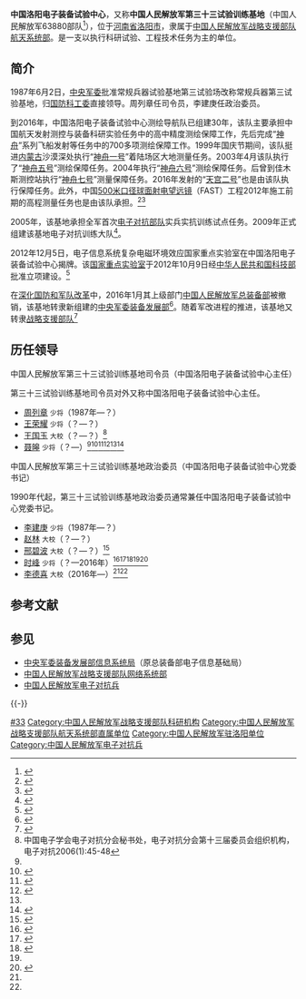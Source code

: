 {{Infobox PRCG
|color = darkgreen
|机构名称 = 中国人民解放军第三十三试验训练基地
|上级机构 = [[中国人民解放军战略支援部队航天系统部|中国人民解放军战略支援部队航天系统部]]
|机构类型 = [[中国人民解放军战略支援部队航天系统部|中国人民解放军战略支援部队航天系统部]]直属单位
|军事级别 = 正师级|nocat
|标志1 = China Emblem PLA.svg
|标志1说明 = [[中国人民解放军军徽|中国人民解放军军徽]]
|职位1 = 司令员
|人员1 = 
|衔级1 = [[中国人民解放军少将|少将]]
|职位2 = 政治委员
|人员2 = [[李德喜|李德喜]]
|衔级2 = 大校
|职位3 =
|人员3 =
|职位4 =
|人员4 =
|地址1 = [[河南省|河南省]][[洛阳市|洛阳市]]
|成立时间 = 
|a=
|b=
|c=
|d=
|E=
|e=
}}

'''中国洛阳电子装备试验中心'''，又称'''中国人民解放军第三十三试验训练基地'''（中国人民解放军63880部队<ref name=mengzhou>{{Cite web |url=http://www.mengzhou.gov.cn/zwgk/ShowArticle.asp?ArticleID=62676 |title=63880部队首长到我市走访慰问，中国孟州，2016-02-02 |access-date=2016-10-11 |archive-url=https://web.archive.org/web/20161129224026/http://www.mengzhou.gov.cn/zwgk/ShowArticle.asp?ArticleID=62676 |archive-date=2016-11-29 |dead-url=yes }}</ref>），位于[[河南省|河南省]][[洛阳市|洛阳市]]，隶属于[[中国人民解放军战略支援部队航天系统部|中国人民解放军战略支援部队航天系统部]]。是一支以执行科研试验、工程技术任务为主的单位。

==简介==
1987年6月2日，[[中央军委|中央军委]]批准常规兵器试验基地第三试验场改称常规兵器第三试验基地，归[[国防科工委|国防科工委]]直接领导。周列章任司令员，李建庚任政治委员。

到2016年，中国洛阳电子装备试验中心测绘导航队已组建30年，该队主要承担中国航天发射测控与装备科研实验任务中的高中精度测绘保障工作，先后完成“[[神舟飞船|神舟]]”系列飞船发射等任务中的700多项测绘保障工作。1999年国庆节期间，该队挺进[[内蒙古|内蒙古]]沙漠深处执行“[[神舟一号|神舟一号]]”着陆场区大地测量任务。2003年4月该队执行了“[[神舟五号|神舟五号]]”测绘保障任务。2004年执行“[[神舟六号|神舟六号]]”测绘保障任务。后曾到佳木斯测控站执行“[[神舟七号|神舟七号]]”测量保障任务。2016年发射的“[[天宫二号|天宫二号]]”也是由该队执行保障任务。此外，中国[[500米口径球面射电望远镜|500米口径球面射电望远镜]]（FAST）工程2012年施工前期的高程测量任务也是由该队承担。<ref>{{cite web |url = http://scitech.people.com.cn/n1/2016/0915/c1057-28718001.html |title=洛阳电子装备试验中心测绘导航队：经天纬地标校中国精度，人民网，2016-09-15 |access-date=2016-10-11 |archive-date=2016-09-28 |archive-url = https://web.archive.org/web/20160928000317/http://scitech.people.com.cn/n1/2016/0915/c1057-28718001.html |dead-url=no }}</ref><ref>{{cite web |url = http://www.chinanews.com/gn/2016/09-16/8005245.shtml |title = 中国洛阳电子装备试验中心：经天纬地标校中国精度，中国新闻网，2016-09-16 |access-date=2016-10-11 |archive-date=2016-10-11 |archive-url = https://web.archive.org/web/20161011225744/http://www.chinanews.com/gn/2016/09-16/8005245.shtml |dead-url=no }}</ref>

2005年，该基地承担全军首次[[中国人民解放军电子对抗兵|电子对抗部队]]实兵实抗训练试点任务。2009年正式组建该基地电子对抗训练大队<ref>{{cite news |url = http://www.thepaper.cn/newsDetail_forward_1777784 |title = 军报刊文介绍我军信息战尖刀部队：2009年正式组建 |date = 2017-08-29 |newspaper = 澎湃新闻 |archive-date = 2017-08-29 |archive-url = https://web.archive.org/web/20170829163700/http://www.thepaper.cn/newsDetail_forward_1777784 |dead-url = no }}</ref>。

2012年12月5日，电子信息系统复杂电磁环境效应国家重点实验室在中国洛阳电子装备试验中心揭牌。该[[国家重点实验室|国家重点实验室]]于2012年10月9日经[[中华人民共和国科技部|中华人民共和国科技部]]批准立项建设。<ref name="kjrb">{{cite web |url = http://digitalpaper.stdaily.com/http_www.kjrb.com/kjrb/html/2012-12/15/content_184727.htm?div=-1 |title=电子信息系统复杂电磁环境效应领域成立“国家队”，科技日报，2012-12-15 |access-date = 2016-10-11 |archive-url = https://web.archive.org/web/20161011231315/http://digitalpaper.stdaily.com/http_www.kjrb.com/kjrb/html/2012-12/15/content_184727.htm?div=-1 |archive-date = 2016-10-11 |dead-url=yes }}</ref>

在[[深化国防和军队改革|深化国防和军队改革]]中，2016年1月其上级部门[[中国人民解放军总装备部|中国人民解放军总装备部]]被撤销，该基地转隶新组建的[[中央军委装备发展部|中央军委装备发展部]]<ref>{{cite web |url = http://mt.sohu.com/20170128/n479669789.shtml  |title = 上阵夫妻兵，双军人家庭背后的滋味你懂吗？ |date =2017-01-28  |publisher = 搜狐 }}</ref>。随着军改进程的推进，该基地又转隶[[战略支援部队|战略支援部队]]<ref>{{cite web  |url = http://www.xinhuanet.com/video/2018-05/16/c_129873557.htm  |title =“淬火·洛阳-2018A”演练：电磁空间 红蓝双方激烈对抗 |date =2018-05-16  |website = 新华视频 |archive-date = 2018-05-17 |archive-url = https://web.archive.org/web/20180517223319/http://www.xinhuanet.com/video/2018-05/16/c_129873557.htm |dead-url = no }}</ref>

==历任领导==
{{col-begin}}
{{col-2}}
;中国人民解放军第三十三试验训练基地司令员（中国洛阳电子装备试验中心主任）
第三十三试验训练基地司令员对外又称中国洛阳电子装备试验中心主任。
*[[周列章|周列章]] <small>少将</small>（1987年—？）
*[[王荣耀|王荣耀]] <small>少将</small>（？—？）
*[[王国玉|王国玉]] <small>大校</small>（？—？）<ref>中国电子学会电子对抗分会秘书处，电子对抗分会第十三届委员会组织机构，电子对抗2006(1):45-48</ref>
*[[聂皞|聂皞]] <small>少将</small>（？—）<ref name=kjrb/><ref>{{Cite web |url=http://www.henan.gov.cn/zwgk/system/2010/01/26/010176739.shtml |title=总装备部63880部队司令员聂皞到焦作慰问，河南省人民政府，2010-01-26 |accessdate=2016-10-11 |archive-date=2016-10-11 |archive-url=https://web.archive.org/web/20161011223806/http://www.henan.gov.cn/zwgk/system/2010/01/26/010176739.shtml |dead-url=no }}</ref><ref>{{Cite web |url=http://www.jiyuan.gov.cn/zjjy/xwzhx/jrjy2010/201305/t20130521_35237.html# |title=63880部队来我市慰问，济源之窗，2013-05-21 |access-date=2016-10-11 |archive-url=https://web.archive.org/web/20161011224821/http://www.jiyuan.gov.cn/zjjy/xwzhx/jrjy2010/201305/t20130521_35237.html |archive-date=2016-10-11 |dead-url=yes }}</ref><ref name=ji>{{Cite web |url=http://www.henan.gov.cn/zwgk/system/2010/01/28/010177230.shtml |title=济源市领导节前走访慰问部队官兵，河南省人民政府，2010-01-28 |accessdate=2016-10-11 |archive-date=2016-10-12 |archive-url=https://web.archive.org/web/20161012080308/http://www.henan.gov.cn/zwgk/system/2010/01/28/010177230.shtml |dead-url=no }}</ref><ref name=xxh/><ref name=songxian>{{Cite web|url =http://fpb.ly.gov.cn/xqdt.php?id=3a1a9f350591493495dcf412f0951af1|title =嵩县：结对帮扶共建军民鱼水情深|author =|date =2017-03-16|publisher =洛阳市扶贫开发办公室|language =|accessdate =|quote =}}{{dead link|date=2017年11月 |bot=InternetArchiveBot |fix-attempted=yes }}</ref>

{{col-2}}
;中国人民解放军第三十三试验训练基地政治委员（中国洛阳电子装备试验中心党委书记）
1990年代起，第三十三试验训练基地政治委员通常兼任中国洛阳电子装备试验中心党委书记。
*[[李建庚|李建庚]] <small>少将</small>（1987年—？）
*[[赵林|赵林]] <small>大校</small>（？—？）
*[[邢碧波|邢碧波]] <small>大校</small>（？—？）<ref>{{Cite web |url=http://news.lyd.com.cn/system/2005/02/02/000147993.shtml |title=我市举行迎新春党政军座谈会，洛阳网，2005-02-02 |accessdate=2016-10-11 |archive-date=2016-11-30 |archive-url=https://web.archive.org/web/20161130012852/http://news.lyd.com.cn/system/2005/02/02/000147993.shtml |dead-url=no }}</ref>
*[[时峰|时峰]] <small>少将</small>（？—2016年）<ref>{{Cite web |url=http://news.lyd.com.cn/system/2011/12/26/010024071.shtml |title=驻洛部队举行迎新春联谊会，洛阳网，2011-12-26 |accessdate=2016-10-11 |archive-date=2016-10-12 |archive-url=https://web.archive.org/web/20161012224312/http://news.lyd.com.cn/system/2011/12/26/010024071.shtml |dead-url=no }}</ref><ref>{{Cite web |url=http://hn.ifeng.com/difang/luoyang/detail_2012_07/31/269146_0.shtml |title=洛阳市党政军庆建军八十五周年表彰大会召开，凤凰网，2012-07-31 |accessdate=2016-10-11 |archive-date=2016-10-12 |archive-url=https://web.archive.org/web/20161012075123/http://hn.ifeng.com/difang/luoyang/detail_2012_07/31/269146_0.shtml |dead-url=no }}</ref><ref>{{Cite web |url=http://www.chengshiw.com/henan/2015/825904.html |title=33基地领导来济走访慰问，城视网，2015-02-13 |access-date=2016-10-11 |archive-url=https://web.archive.org/web/20161012151157/http://www.chengshiw.com/henan/2015/825904.html |archive-date=2016-10-12 |dead-url=yes }}</ref><ref name=ji/><ref name=xxh>{{Cite web |url=http://news.163.com/09/0518/06/59J0DHNA000120GR.html |title=打造信息化演兵场，网易，2009-05-18 |access-date=2016-10-11 |archive-url=https://web.archive.org/web/20161012075043/http://news.163.com/09/0518/06/59J0DHNA000120GR.html |archive-date=2016-10-12 |dead-url=yes }}</ref>
*[[李德喜|李德喜]] <small>大校</small>（2016年—）<ref name=mengzhou/><ref name=songxian/>

{{col-end}}

== 参考文献 ==
{{Reflist|2}}

== 参见 ==
{{Portal|中华人民共和国|军事|电子学|河南}}
* [[中央军委装备发展部信息系统局|中央军委装备发展部信息系统局]]（原总装备部电子信息基础局）
* [[中国人民解放军战略支援部队网络系统部|中国人民解放军战略支援部队网络系统部]]
* [[中国人民解放军电子对抗兵|中国人民解放军电子对抗兵]]

{{-}}
{{中央军委|属}}
{{中国人民解放军战略支援部队}}

[[Category:中国人民解放军试验训练基地|#33]]
[[Category:中国人民解放军战略支援部队科研机构|Category:中国人民解放军战略支援部队科研机构]]
[[Category:中国人民解放军战略支援部队航天系统部直属单位|Category:中国人民解放军战略支援部队航天系统部直属单位]]
[[Category:中国人民解放军驻洛阳单位|Category:中国人民解放军驻洛阳单位]]
[[Category:中国人民解放军电子对抗兵|Category:中国人民解放军电子对抗兵]]
